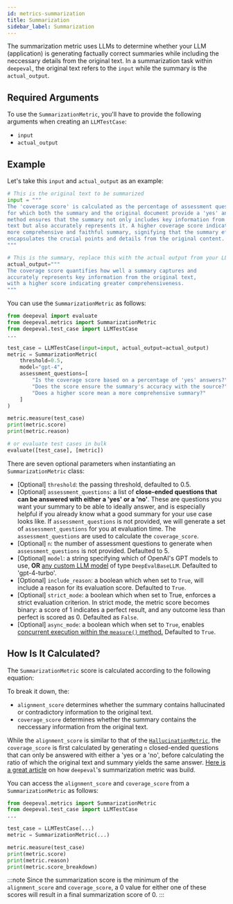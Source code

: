 ```yaml
---
id: metrics-summarization
title: Summarization
sidebar_label: Summarization
---
```



The summarization metric uses LLMs to determine whether your LLM (application) is generating factually correct summaries while including the neccessary details from the original text. In a summarization task within `deepeval`, the original text refers to the `input` while the summary is the `actual_output`.

## Required Arguments

To use the `SummarizationMetric`, you'll have to provide the following arguments when creating an `LLMTestCase`:

- `input`
- `actual_output`

## Example

Let's take this `input` and `actual_output` as an example:

```python
# This is the original text to be summarized
input = """
The 'coverage score' is calculated as the percentage of assessment questions
for which both the summary and the original document provide a 'yes' answer. This
method ensures that the summary not only includes key information from the original
text but also accurately represents it. A higher coverage score indicates a
more comprehensive and faithful summary, signifying that the summary effectively
encapsulates the crucial points and details from the original content.
"""

# This is the summary, replace this with the actual output from your LLM application
actual_output="""
The coverage score quantifies how well a summary captures and
accurately represents key information from the original text,
with a higher score indicating greater comprehensiveness.
"""
```

You can use the `SummarizationMetric` as follows:

```python
from deepeval import evaluate
from deepeval.metrics import SummarizationMetric
from deepeval.test_case import LLMTestCase
...

test_case = LLMTestCase(input=input, actual_output=actual_output)
metric = SummarizationMetric(
    threshold=0.5,
    model="gpt-4",
    assessment_questions=[
        "Is the coverage score based on a percentage of 'yes' answers?",
        "Does the score ensure the summary's accuracy with the source?",
        "Does a higher score mean a more comprehensive summary?"
    ]
)

metric.measure(test_case)
print(metric.score)
print(metric.reason)

# or evaluate test cases in bulk
evaluate([test_case], [metric])
```

There are seven optional parameters when instantiating an `SummarizationMetric` class:

- [Optional] `threshold`: the passing threshold, defaulted to 0.5.
- [Optional] `assessment_questions`: a list of **close-ended questions that can be answered with either a 'yes' or a 'no'**. These are questions you want your summary to be able to ideally answer, and is especially helpful if you already know what a good summary for your use case looks like. If `assessment_questions` is not provided, we will generate a set of `assessment_questions` for you at evaluation time. The `assessment_questions` are used to calculate the `coverage_score`.
- [Optional] `n`: the number of assessment questions to generate when `assessment_questions` is not provided. Defaulted to 5.
- [Optional] `model`: a string specifying which of OpenAI's GPT models to use, **OR** [any custom LLM model](metrics-introduction#using-a-custom-llm) of type `DeepEvalBaseLLM`. Defaulted to 'gpt-4-turbo'.
- [Optional] `include_reason`: a boolean which when set to `True`, will include a reason for its evaluation score. Defaulted to `True`.
- [Optional] `strict_mode`: a boolean which when set to True, enforces a strict evaluation criterion. In strict mode, the metric score becomes binary: a score of 1 indicates a perfect result, and any outcome less than perfect is scored as 0. Defaulted as `False`.
- [Optional] `async_mode`: a boolean which when set to `True`, enables [concurrent execution within the `measure()` method.](metrics-introduction#measuring-metrics-in-async) Defaulted to `True`.

## How Is It Calculated?

The `SummarizationMetric` score is calculated according to the following equation:

<Equation formula="\text{Summarization} = \min(\text{Alignment Score}, \text{Coverage Score})" />

To break it down, the:

- `alignment_score` determines whether the summary contains hallucinated or contradictory information to the original text.
- `coverage_score` determines whether the summary contains the neccessary information from the original text.

While the `alignment_score` is similar to that of the [`HallucinationMetric`](metrics-hallucination), the `coverage_score` is first calculated by generating `n` closed-ended questions that can only be answered with either a 'yes or a 'no', before calculating the ratio of which the original text and summary yields the same answer. [Here is a great article](https://www.confident-ai.com/blog/a-step-by-step-guide-to-evaluating-an-llm-text-summarization-task) on how `deepeval`'s summarization metric was build.

You can access the `alignment_score` and `coverage_score` from a `SummarizationMetric` as follows:

```python
from deepeval.metrics import SummarizationMetric
from deepeval.test_case import LLMTestCase
...

test_case = LLMTestCase(...)
metric = SummarizationMetric(...)

metric.measure(test_case)
print(metric.score)
print(metric.reason)
print(metric.score_breakdown)
```

:::note
Since the summarization score is the minimum of the `alignment_score` and `coverage_score`, a 0 value for either one of these scores will result in a final summarization score of 0.
:::
